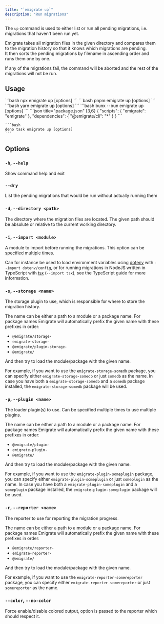 ```yaml
---
title: "`emigrate up`"
description: "Run migrations"
---
```



The `up` command is used to either list or run all pending migrations, i.e. migrations that haven't been run yet.

Emigrate takes all migration files in the given directory and compares them to the migration history so that it knows which migrations are pending.  
It then sorts the pending migrations by filename in ascending order and runs them one by one.

If any of the migrations fail, the command will be aborted and the rest of the migrations will not be run.

## Usage

<Tabs>
  <TabItem label="npm">
    ```bash
    npx emigrate up [options]
    ```
  </TabItem>
  <TabItem label="pnpm">
    ```bash
    pnpm emigrate up [options]
    ```
  </TabItem>
  <TabItem label="yarn">
    ```bash
    yarn emigrate up [options]
    ```
  </TabItem>
  <TabItem label="bun">
    ```bash
    bunx --bun emigrate up [options]
    ```
  </TabItem>
  <TabItem label="deno">
    ```json title="package.json" {3,6}
    {
      "scripts": {
        "emigrate": "emigrate"
      },
      "dependencies": {
        "@emigrate/cli": "*"
      }
    }
    ```

    ```bash
    deno task emigrate up [options]
    ```
  </TabItem>
</Tabs>

## Options

### `-h`, `--help`

Show command help and exit

### `--dry`

List the pending migrations that would be run without actually running them

### `-d`, `--directory <path>`

The directory where the migration files are located. The given path should be absolute or relative to the current working directory.

### `-i`, `--import <module>`

A module to import before running the migrations. This option can be specified multiple times.

Can for instance be used to load environment variables using [dotenv](https://github.com/motdotla/dotenv) with `--import dotenv/config`,
or for running migrations in NodeJS written in TypeScript with [tsx](https://github.com/privatenumber/tsx) (`--import tsx`), see the <Link href="/guides/typescript/">TypeScript guide</Link> for more information.

### `-s`, `--storage <name>`

The <Link href="/plugins/storage/">storage plugin</Link> to use, which is responsible for where to store the migration history.

The name can be either a path to a module or a package name. For package names Emigrate will automatically prefix the given name with these prefixes in order:

- `@emigrate/storage-`
- `emigrate-storage-`
- `@emigrate/plugin-storage-`
- `@emigrate/`

And then try to load the module/package with the given name.

For example, if you want to use the `emigrate-storage-somedb` package, you can specify either `emigrate-storage-somedb` or just `somedb` as the name.
In case you have both a `emigrate-storage-somedb` and a `somedb` package installed, the `emigrate-storage-somedb` package will be used.

### `-p`, `--plugin <name>`

The <Link href="/plugins/loaders/">loader plugin(s)</Link> to use. Can be specified multiple times to use multiple plugins.

The name can be either a path to a module or a package name. For package names Emigrate will automatically prefix the given name with these prefixes in order:

- `@emigrate/plugin-`
- `emigrate-plugin-`
- `@emigrate/`

And then try to load the module/package with the given name.

For example, if you want to use the `emigrate-plugin-someplugin` package, you can specify either `emigrate-plugin-someplugin` or just `someplugin` as the name.
In case you have both a `emigrate-plugin-someplugin` and a `someplugin` package installed, the `emigrate-plugin-someplugin` package will be used.

### `-r`, `--reporter <name>`

The <Link href="/plugins/reporters/">reporter</Link> to use for reporting the migration progress.

The name can be either a path to a module or a package name. For package names Emigrate will automatically prefix the given name with these prefixes in order:

- `@emigrate/reporter-`
- `emigrate-reporter-`
- `@emigrate/`

And then try to load the module/package with the given name.

For example, if you want to use the `emigrate-reporter-somereporter` package, you can specify either `emigrate-reporter-somereporter` or just `somereporter` as the name.

### `--color`, `--no-color`

Force enable/disable colored output, option is passed to the reporter which should respect it.
